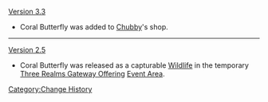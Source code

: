 [[Version 3.3]]
* Coral Butterfly was added to [[Chubby]]'s shop.
----
[[Version 2.5]]
* Coral Butterfly was released as a capturable [[Wildlife]] in the temporary [[Three Realms Gateway Offering]] [[Three Realms Gateway Offering/Area|Event Area]].
<noinclude>[[Category:Change History]]</noinclude>